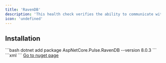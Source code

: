 ```yaml
---
title: 'RavenDB'
description: 'This health check verifies the ability to communicate with RavenDB'
icon: 'undefined'
---
```


## Installation

<Tabs>
  <Tab title=".NET CLI">
    ```bash
    dotnet add package AspNetCore.Pulse.RavenDB --version 8.0.3
    ```
  </Tab>
  <Tab title="Package Reference">
    ```xml
    <PackageReference Include="AspNetCore.Pulse.RavenDB" Version="8.0.3" />
    ```
  </Tab>
  <Tab title="Nuget">
    <a href="https://www.nuget.org/packages/AspNetCore.Pulse.RavenDB/" target="_blank">Go to nuget page</a>
  </Tab>
</Tabs>



